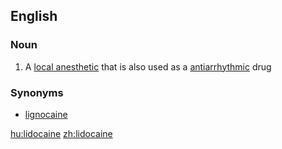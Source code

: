 ==English==

===Noun===
{{wikipedia}}
{{en-noun|-}}

#{{medicine}} A [[local anesthetic]] that is also used as a [[antiarrhythmic]] drug

===Synonyms===
*[[lignocaine]]

[[hu:lidocaine]]
[[zh:lidocaine]]